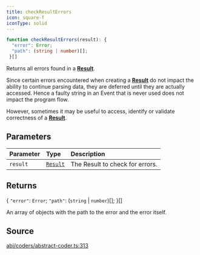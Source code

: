 ```yaml
---
title: checkResultErrors
icon: square-f
iconType: solid
---
```


```ts
function checkResultErrors(result): {
  "error": Error;
  "path": (string | number)[];
 }[]
```

Returns all errors found in a [**Result**](/sdk/content/classes/Result).

Since certain errors encountered when creating a [**Result**](/sdk/content/classes/Result) do not impact the ability to continue
parsing data, they are deferred until they are actually accessed. Hence a faulty string in an Event that is never
used does not impact the program flow.

However, sometimes it may be useful to access, identify or validate correctness of a [**Result**](/sdk/content/classes/Result).

## Parameters

| Parameter | Type | Description |
| :------ | :------ | :------ |
| `result` | [`Result`](/sdk/content/classes/Result) | The Result to check for errors. |

## Returns

\{
  `"error"`: `Error`;
  `"path"`: (`string` \| `number`)[];
 \}[]

An array of objects with the path to the error and the error itself.

## Source

[abi/coders/abstract-coder.ts:313](https://github.com/dominant-strategies/quais.js/blob/b2ac1fd0778919e5fee7e72ee1eb16f6f0ceca10/src/abi/coders/abstract-coder.ts#L313)

